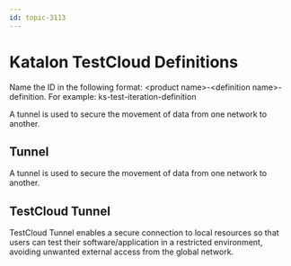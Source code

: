 ```yaml
---
id: topic-3113
---
```


# Katalon TestCloud Definitions

Name the ID in the following format: &lt;product name&gt;-&lt;definition name&gt;-definition. For example: ks-test-iteration-definition

A tunnel is used to secure the movement of data from one network to another.

## Tunnel

A tunnel is used to secure the movement of data from one network to another.

## TestCloud Tunnel

TestCloud Tunnel enables a secure connection to local resources so that users can test their software/application in a restricted environment, avoiding unwanted external access from the global network.

